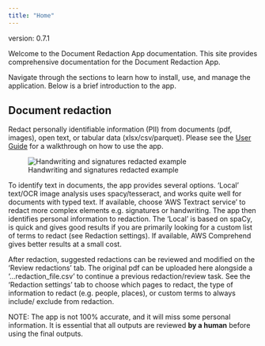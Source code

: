 ```yaml
---
title: "Home"
---
```


version: 0.7.1

Welcome to the Document Redaction App documentation. This site provides comprehensive documentation for the Document Redaction App.

Navigate through the sections to learn how to install, use, and manage the application. Below is a brief introduction to the app.

## Document redaction

Redact personally identifiable information (PII) from documents (pdf, images), open text, or tabular data (xlsx/csv/parquet). Please see the [User Guide](src/user_guide.qmd) for a walkthrough on how to use the app.

![Handwriting and signatures redacted example](https://raw.githubusercontent.com/seanpedrick-case/document_redaction_examples/refs/heads/main/review_redactions/Signatures%20and%20handwriting%20found.PNG)
    
To identify text in documents, the app provides several options. 'Local' text/OCR image analysis uses spacy/tesseract, and works quite well for documents with typed text. If available, choose 'AWS Textract service' to redact more complex elements e.g. signatures or handwriting. The app then identifies personal information to redaction. The 'Local' is based on spaCy, is quick and gives good results if you are primarily looking for a custom list of terms to redact (see Redaction settings). If available, AWS Comprehend gives better results at a small cost.

After redaction, suggested redactions can be reviewed and modified on the 'Review redactions' tab. The original pdf can be uploaded here alongside a '...redaction_file.csv' to continue a previous redaction/review task. See the 'Redaction settings' tab to choose which pages to redact, the type of information to redact (e.g. people, places), or custom terms to always include/ exclude from redaction.

NOTE: The app is not 100% accurate, and it will miss some personal information. It is essential that all outputs are reviewed **by a human** before using the final outputs.


